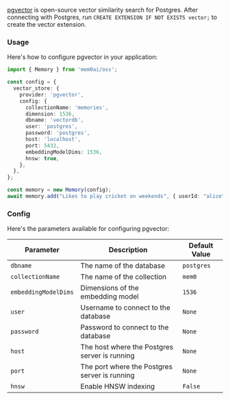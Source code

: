[pgvector](https://github.com/pgvector/pgvector) is open-source vector similarity search for Postgres. After connecting with Postgres, run `CREATE EXTENSION IF NOT EXISTS vector;` to create the vector extension.

### Usage

Here's how to configure pgvector in your application:

```typescript
import { Memory } from 'mem0ai/oss';

const config = {
  vector_store: {
    provider: 'pgvector',
    config: {
      collectionName: 'memories',
      dimension: 1536,
      dbname: 'vectordb',
      user: 'postgres',
      password: 'postgres',
      host: 'localhost',
      port: 5432,
      embeddingModelDims: 1536,
      hnsw: true,
    },
  },
};

const memory = new Memory(config);
await memory.add("Likes to play cricket on weekends", { userId: "alice", metadata: { category: "hobbies" } });
```

### Config

Here's the parameters available for configuring pgvector:

| Parameter              | Description                                      | Default Value |
|------------------------|--------------------------------------------------|---------------|
| `dbname`               | The name of the database                         | `postgres`    |
| `collectionName`       | The name of the collection                       | `mem0`        |
| `embeddingModelDims`   | Dimensions of the embedding model                 | `1536`        |
| `user`                 | Username to connect to the database              | `None`        |
| `password`             | Password to connect to the database              | `None`        |
| `host`                 | The host where the Postgres server is running    | `None`        |
| `port`                 | The port where the Postgres server is running    | `None`        |
| `hnsw`                 | Enable HNSW indexing                             | `False`       |